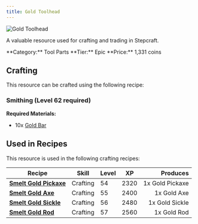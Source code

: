 ```yaml
---
title: Gold Toolhead
---
```



<div className="flex items-start gap-6 mb-8">
  <div className="flex-shrink-0">
    <img src="/assets/resources/smithing/gold_toolhead.png" alt="Gold Toolhead" className="w-24 h-24 border rounded-lg" />
  </div>
  <div className="flex-1">
    <div className="space-y-2">
      <p className="text-lg text-muted-foreground">A valuable resource used for crafting and trading in Stepcraft.</p>
      <div className="flex flex-wrap gap-4 text-sm">
        <span className="px-2 py-1 bg-blue-100 dark:bg-blue-900 rounded-md">
          **Category:** Tool Parts
        </span>
        <span className="px-2 py-1 bg-purple-100 dark:bg-purple-900 rounded-md">
          **Tier:** Epic
        </span>
        <span className="px-2 py-1 bg-green-100 dark:bg-green-900 rounded-md">
          **Price:** 1,331 coins
        </span>
      </div>
    </div>
  </div>
</div>

## Crafting

This resource can be crafted using the following recipe:

### Smithing (Level 62 required)

**Required Materials:**
- 10x [Gold Bar](/docs/resources/individual/gold_bar)


## Used in Recipes

This resource is used in the following crafting recipes:

| Recipe | Skill | Level | XP | Produces |
|--------|-------|-------|----|---------:|
| **[Smelt Gold Pickaxe](/docs/items/individual/gold_pickaxe)** | Crafting | 54 | 2320 | 1x Gold Pickaxe |
| **[Smelt Gold Axe](/docs/items/individual/gold_axe)** | Crafting | 55 | 2400 | 1x Gold Axe |
| **[Smelt Gold Sickle](/docs/items/individual/gold_sickle)** | Crafting | 56 | 2480 | 1x Gold Sickle |
| **[Smelt Gold Rod](/docs/items/individual/gold_rod)** | Crafting | 57 | 2560 | 1x Gold Rod |

